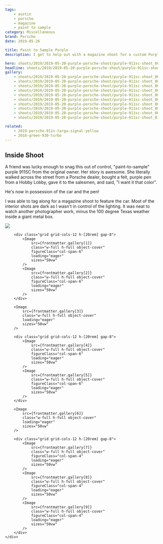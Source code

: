 ```yaml
---
tags:
    - austin
    - porsche
    - magazine
    - paint to sample
category: Miscellaneous
brand: Porsche
date: 2019-05-26

title: Paint to Sample Purple
description: I get to help out with a magazine shoot for a custom Purple 911SC

hero: shoots/2019/2019-05-20-purple-porsche-shoot/purple-911sc-shoot_008
headline: shoots/2019/2019-05-20-purple-porsche-shoot/purple-911sc-shoot_007
gallery:
    - shoots/2019/2019-05-20-purple-porsche-shoot/purple-911sc-shoot_001
    - shoots/2019/2019-05-20-purple-porsche-shoot/purple-911sc-shoot_002
    - shoots/2019/2019-05-20-purple-porsche-shoot/purple-911sc-shoot_003
    - shoots/2019/2019-05-20-purple-porsche-shoot/purple-911sc-shoot_004
    - shoots/2019/2019-05-20-purple-porsche-shoot/purple-911sc-shoot_005
    - shoots/2019/2019-05-20-purple-porsche-shoot/purple-911sc-shoot_006
    - shoots/2019/2019-05-20-purple-porsche-shoot/purple-911sc-shoot_007
    - shoots/2019/2019-05-20-purple-porsche-shoot/purple-911sc-shoot_008
    - shoots/2019/2019-05-20-purple-porsche-shoot/purple-911sc-shoot_009
    - shoots/2019/2019-05-20-purple-porsche-shoot/purple-911sc-shoot_010

related:
    - 2019-porsche-911s-targa-signal-yellow
    - 2018-green-930-turbo
---
```



## Inside Shoot

A friend was lucky enough to snag this out of control, "paint-to-sample" purple 911SC from the original owner. Her story is awesome. She literally walked across the street from a Porsche dealer, bought a felt, purple pen from a Hobby Lobby, gave it to the salesmen, and said, "I want it that color".

He's now in possession of the car and the pen!

I was able to tag along for a magazine shoot to feature the car. Most of the interior shots are dark as I wasn't in control of the lighting. It was neat to watch another photographer work, minus the 100 degree Texas weather inside a giant metal box.

<Gallery>
    <div class="flex flex-col gap-8">
        <Image
            src={frontmatter.gallery[0]}
            class="w-full h-full object-cover"
            loading="eager"
            sizes="50vw"
        />

        <div class="grid grid-cols-12 h-[20rem] gap-8">
            <Image
                src={frontmatter.gallery[1]}
                class="w-full h-full object-cover"
                figureClass="col-span-6"
                loading="eager"
                sizes="50vw"
            />
            <Image
                src={frontmatter.gallery[2]}
                class="w-full h-full object-cover"
                figureClass="col-span-6"
                loading="eager"
                sizes="50vw"
            />
        </div>

        <Image
            src={frontmatter.gallery[3]}
            class="w-full h-full object-cover"
            loading="eager"
            sizes="50vw"
        />

        <div class="grid grid-cols-12 h-[20rem] gap-8">
            <Image
                src={frontmatter.gallery[4]}
                class="w-full h-full object-cover"
                figureClass="col-span-6"
                loading="eager"
                sizes="50vw"
            />
            <Image
                src={frontmatter.gallery[5]}
                class="w-full h-full object-cover"
                figureClass="col-span-6"
                loading="eager"
                sizes="50vw"
            />
        </div>

        <Image
            src={frontmatter.gallery[6]}
            class="w-full h-full object-cover"
            loading="eager"
            sizes="50vw"
        />

        <div class="grid grid-cols-12 h-[20rem] gap-8">
            <Image
                src={frontmatter.gallery[7]}
                class="w-full h-full object-cover"
                figureClass="col-span-4"
                loading="eager"
                sizes="50vw"
            />
            <Image
                src={frontmatter.gallery[8]}
                class="w-full h-full object-cover"
                figureClass="col-span-4"
                loading="eager"
                sizes="50vw"
            />
            <Image
                src={frontmatter.gallery[9]}
                class="w-full h-full object-cover"
                figureClass="col-span-4"
                loading="eager"
                sizes="50vw"
            />
        </div>
    </div>

</Gallery>
